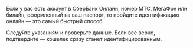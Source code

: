 Если у вас есть аккаунт в&nbsp;СберБанк Онлайн, номер МТС, МегаФон или билайн, оформленный на&nbsp;ваш паспорт, то&nbsp;пройдите идентификацию онлайн&nbsp;— это&nbsp;самый быстрый способ.

Следуйте указаниям и проверьте данные. Если все верно, подтвердите&nbsp;— кошелек сразу станет идентифицированным.
